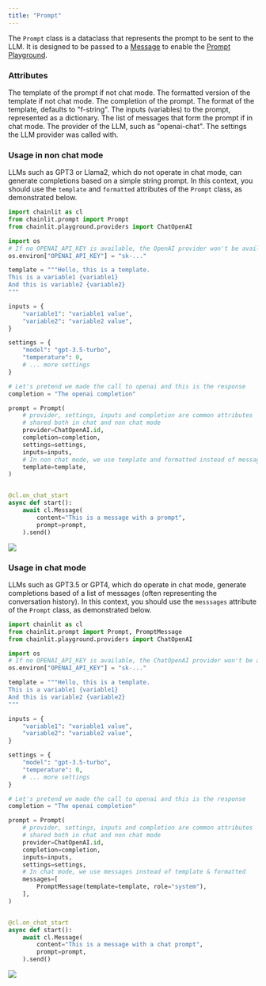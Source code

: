 ```yaml
---
title: "Prompt"
---
```


The `Prompt` class is a dataclass that represents the prompt to be sent to the LLM.
It is designed to be passed to a [Message](/api-reference/message) to enable the [Prompt Playground](/observability-iteration/prompt-playground).

### Attributes

<ParamField path="template" type="str" optional>
  The template of the prompt if not chat mode.
</ParamField>

<ParamField path="formatted" type="str" optional>
  The formatted version of the template if not chat mode.
</ParamField>

<ParamField path="completion" type="str" optional>
  The completion of the prompt.
</ParamField>

<ParamField path="template_format" type="str" optional>
  The format of the template, defaults to "f-string".
</ParamField>

<ParamField path="inputs" type="Dict[str, str]" optional>
  The inputs (variables) to the prompt, represented as a dictionary.
</ParamField>

<ParamField path="messages" type="Optional[List[PromptMessage]]" optional>
  The list of messages that form the prompt if in chat mode.
</ParamField>

<ParamField path="provider" type="str" optional>
  The provider of the LLM, such as "openai-chat".
</ParamField>

<ParamField path="settings" type="Dict[str, Any]" optional>
  The settings the LLM provider was called with.
</ParamField>

### Usage in non chat mode

LLMs such as GPT3 or Llama2, which do not operate in chat mode, can generate completions based on a simple string prompt. In this context, you should use the `template` and `formatted` attributes of the `Prompt` class, as demonstrated below.

```python
import chainlit as cl
from chainlit.prompt import Prompt
from chainlit.playground.providers import ChatOpenAI

import os
# If no OPENAI_API_KEY is available, the OpenAI provider won't be available in the prompt playground
os.environ["OPENAI_API_KEY"] = "sk-..."

template = """Hello, this is a template.
This is a variable1 {variable1}
And this is variable2 {variable2}
"""

inputs = {
    "variable1": "variable1 value",
    "variable2": "variable2 value",
}

settings = {
    "model": "gpt-3.5-turbo",
    "temperature": 0,
    # ... more settings
}

# Let's pretend we made the call to openai and this is the response
completion = "The openai completion"

prompt = Prompt(
    # provider, settings, inputs and completion are common attributes
    # shared both in chat and non chat mode
    provider=ChatOpenAI.id,
    completion=completion,
    settings=settings,
    inputs=inputs,
    # In non chat mode, we use template and formatted instead of messages
    template=template,
)


@cl.on_chat_start
async def start():
    await cl.Message(
        content="This is a message with a prompt",
        prompt=prompt,
    ).send()
```

<Frame caption="A non chat mode Prompt displayed in the Prompt Playground">
  <img src="/images/non-chat-mode-pp.png" />
</Frame>

### Usage in chat mode

LLMs such as GPT3.5 or GPT4, which do operate in chat mode, generate completions based of a list of messages (often representing the conversation history). In this context, you should use the `messsages` attribute of the `Prompt` class, as demonstrated below.

```python
import chainlit as cl
from chainlit.prompt import Prompt, PromptMessage
from chainlit.playground.providers import ChatOpenAI

import os
# If no OPENAI_API_KEY is available, the ChatOpenAI provider won't be available in the prompt playground
os.environ["OPENAI_API_KEY"] = "sk-..."

template = """Hello, this is a template.
This is a variable1 {variable1}
And this is variable2 {variable2}
"""

inputs = {
    "variable1": "variable1 value",
    "variable2": "variable2 value",
}

settings = {
    "model": "gpt-3.5-turbo",
    "temperature": 0,
    # ... more settings
}

# Let's pretend we made the call to openai and this is the response
completion = "The openai completion"

prompt = Prompt(
    # provider, settings, inputs and completion are common attributes
    # shared both in chat and non chat mode
    provider=ChatOpenAI.id,
    completion=completion,
    inputs=inputs,
    settings=settings,
    # In chat mode, we use messages instead of template & formatted
    messages=[
        PromptMessage(template=template, role="system"),
    ],
)


@cl.on_chat_start
async def start():
    await cl.Message(
        content="This is a message with a chat prompt",
        prompt=prompt,
    ).send()
```

<Frame caption="A chat mode Prompt displayed in the Prompt Playground">
  <img src="/images/chat-mode-pp.png" />
</Frame>
